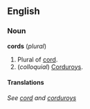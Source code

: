 ==English==
===Noun===
'''cords''' (''plural'')

#Plural of [[cord]].
#(''colloquial'') [[Corduroys]].

====Translations====
''See [[cord]] and [[corduroys]]''